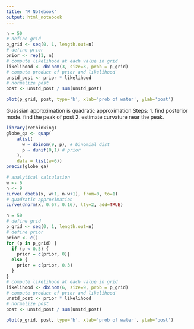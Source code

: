 ---
title: "R Notebook"
output: html_notebook
---


```{r template to calculate post probability}
n = 50
# define grid
p_grid <- seq(0, 1, length.out=n)
# define prior
prior <- rep(1, n)
# compute likelihood at each value in grid
likelihood <- dbinom(3, size=3, prob = p_grid)
# compute product of prior and likelihood
unstd_post <- prior * likelihood
# normalize post
post <- unstd_post / sum(unstd_post)

plot(p_grid, post, type='b', xlab='prob of water', ylab='post')

```
Guassian approximation is quadratic approximation
Steps:
1. find posterior mode. find the peak of post
2. estimate curvature near the peak.

```{r quadratic approximation}
library(rethinking)
globe_qa <- quap(
    alist(
      w ~ dbinom(9, p), # binomial dist
      p ~ dunif(0,1) # prior
    ),
    data = list(w=6))
precis(globe_qa)
```
```{r}
# analytical calculation
w <- 6
n <- 9
curve( dbeta(x, w+1, n-w+1), from=0, to=1)
# quadratic approximation
curve(dnorm(x, 0.67, 0.16), lty=2, add=TRUE)
```
```{r practice 2M2}
n = 50
# define grid
p_grid <- seq(0, 1, length.out=n)
# define prior
prior <- c()
for (p in p_grid) {
  if (p < 0.5) {
    prior = c(prior, 0)}
  else {
    prior = c(prior, 0.3)
  }
}
# compute likelihood at each value in grid
likelihood <- dbinom(6, size=9, prob = p_grid)
# compute product of prior and likelihood
unstd_post <- prior * likelihood
# normalize post
post <- unstd_post / sum(unstd_post)

plot(p_grid, post, type='b', xlab='prob of water', ylab='post')
```

